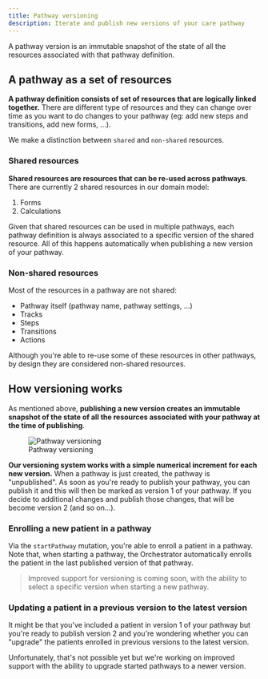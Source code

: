 ```yaml
---
title: Pathway versioning
description: Iterate and publish new versions of your care pathway
---
```


A pathway version is an immutable snapshot of the state of all the resources associated with that pathway definition.

## A pathway as a set of resources

**A pathway definition consists of set of resources that are logically linked together.** There are different type of resources and they can change over time as you want to do changes to your pathway (eg: add new steps and transitions, add new forms, ...).

We make a distinction between `shared` and `non-shared` resources.

### Shared resources

**Shared resources are resources that can be re-used across pathways**. There are currently 2 shared resources in our domain model:

1. Forms
2. Calculations

Given that shared resources can be used in multiple pathways, each pathway definition is always associated to a specific version of the shared resource. All of this happens automatically when publishing a new version of your pathway.

### Non-shared resources

Most of the resources in a pathway are not shared:

- Pathway itself (pathway name, pathway settings, ...)
- Tracks
- Steps
- Transitions
- Actions

Although you're able to re-use some of these resources in other pathways, by design they are considered non-shared resources.

## How versioning works

As mentioned above, **publishing a new version creates an immutable snapshot of the state of all the resources associated with your pathway at the time of publishing**.

<figure className="w-full flex flex-col justify-center text-center">
  <img
    src="https://res.cloudinary.com/da7x4rzl4/image/upload/v1651756063/Developer%20portal/pathway_versioning.png"
    alt="Pathway versioning"
    className="w-full mx-auto"
  />
  <figcaption className="dark:text-slate-400 pt-1">
    Pathway versioning
  </figcaption>
</figure>

**Our versioning system works with a simple numerical increment for each new version.** When a pathway is just created, the pathway is "unpublished". As soon as you're ready to publish your pathway, you can publish it and this will then be marked as version 1 of your pathway. If you decide to additional changes and publish those changes, that will be become version 2 (and so on...).

### Enrolling a new patient in a pathway

Via the `startPathway` mutation, you're able to enroll a patient in a pathway. Note that, when starting a pathway, the Orchestrator automatically enrolls the patient in the last published version of that pathway.

> Improved support for versioning is coming soon, with the ability to select a specific version when starting a new pathway.

### Updating a patient in a previous version to the latest version

It might be that you've included a patient in version 1 of your pathway but you're ready to publish version 2 and you're wondering whether you can "upgrade" the patients enrolled in previous versions to the latest version.

Unfortunately, that's not possible yet but we're working on improved support with the ability to upgrade started pathways to a newer version.
